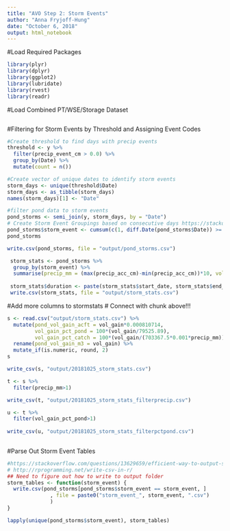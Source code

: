 ```yaml
---
title: "AVO Step 2: Storm Events"
author: "Anna Fryjoff-Hung"
date: "October 6, 2018"
output: html_notebook
---
```


#Load Required Packages
```r
library(plyr)
library(dplyr)
library(ggplot2)
library(lubridate)
library(rvest)
library(readr)
```


#Load Combined PT/WSE/Storage Dataset
```r

```

#Filtering for Storm Events by Threshold and Assigning Event Codes
```r

#Create threshold to find days with precip events
threshold <- y %>% 
  filter(precip_event_cm > 0.0) %>%
  group_by(Date) %>%
  mutate(count = n())

#Create vector of unique dates to identify storm events 
storm_days <- unique(threshold$Date)
storm_days <- as_tibble(storm_days)
names(storm_days)[1] <- "Date"

#filter pond data to storm events
pond_storms <- semi_join(y, storm_days, by = "Date")
# Create Storm Event Groupings based on consecutive days https://stackoverflow.com/questions/37342412/r-find-dates-consecutive 
pond_storms$storm_event <- cumsum(c(1, diff.Date(pond_storms$Date)) >= 2)
pond_storms

write.csv(pond_storms, file = "output/pond_storms.csv")

 storm_stats <- pond_storms %>% 
  group_by(storm_event) %>% 
  summarise(precip_mm = (max(precip_acc_cm)-min(precip_acc_cm))*10, vol_gain = (max(VOLUME)-min(VOLUME)), start_date = min(Date), end_date = max(Date))
 
 storm_stats$duration <- paste(storm_stats$start_date, storm_stats$end_date, sep = "-")
 write.csv(storm_stats, file = "output/storm_stats.csv")
```

#Add more columns to stormstats
# Connect with chunk above!!!
```r
s <- read.csv("output/storm_stats.csv") %>% 
  mutate(pond_vol_gain_acft = vol_gain*0.000810714, 
         vol_gain_pct_pond = 100*(vol_gain/79525.89), 
         vol_gain_pct_catch = 100*(vol_gain/(703367.5*0.001*precip_mm))) %>% 
  rename(pond_vol_gain_m3 = vol_gain) %>% 
  mutate_if(is.numeric, round, 2) 
s

write_csv(s, "output/20181025_storm_stats.csv")

t <- s %>% 
  filter(precip_mm>1)

write_csv(t, "output/20181025_storm_stats_filterprecip.csv")

u <- t %>% 
  filter(vol_gain_pct_pond>1)
  
write_csv(u, "output/20181025_storm_stats_filterpctpond.csv")
 
```


#Parse Out Storm Event Tables
```r
#https://stackoverflow.com/questions/13629659/efficient-way-to-output-subset-of-data-frame-based-on-column
# http://rprogramming.net/write-csv-in-r/
## Need to figure out how to write to output folder
storm_tables <- function(storm_event) {
  write.csv(pond_storms[pond_storms$storm_event == storm_event, ]
              , file = paste0("storm_event_", storm_event, ".csv")
              )
}

lapply(unique(pond_storms$storm_event), storm_tables)

```